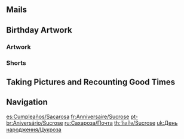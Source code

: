 {{BirthdayIntro|Sucrose}}

==Mails==
{{Mails by Category Table|Sucrose Birthday Mails|noheader=1}}

==Birthday Artwork==
===Artwork===
{{Artwork by Category Table
|Character Birthday Artwork
|category = Sucrose Birthday Artwork
|header = Sucrose's Birthday Artwork
}}

===Shorts===
{{Artwork by Category Table
|Character Shorts
|category = Sucrose Birthday Artwork
|header = Sucrose's Birthday Shorts
}}

==Taking Pictures and Recounting Good Times==
{{Transclude|Taking Pictures and Recounting Good Times/Story/Sucrose|Stories|main=1|top=1}}

==Navigation==
{{Character Navbox|prelink=1|link type=Birthday}}

[[es:Cumpleaños/Sacarosa]]
[[fr:Anniversaire/Sucrose]]
[[pt-br:Aniversário/Sucrose]]
[[ru:Сахароза/Почта]]
[[th:วันเกิด/Sucrose]]
[[uk:День народження/Цукроза]]